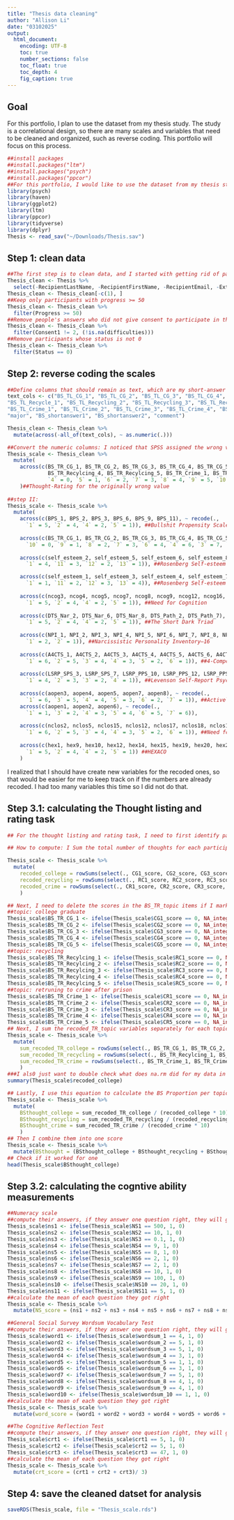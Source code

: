 ```yaml
---
title: "Thesis data cleaning"
author: "Allison Li"
date: "03102025"
output: 
  html_document:
    encoding: UTF-8
    toc: true
    number_sections: false
    toc_float: true
    toc_depth: 4
    fig_caption: true
---
```

## Goal
For this portfolio, I plan to use the dataset from my thesis study. The study is a correlational design, so there are many scales and variables that need to be cleaned and organized, such as reverse coding. This portfolio will focus on this process.

```r
##install packages
##install.packages("ltm")
##install.packages("psych")
##install.packages("ppcor")
##For this portfolio, I would like to use the dataset from my thesis study.
library(psych)
library(haven)
library(ggplot2)
library(ltm)
library(ppcor)
library(tidyverse)
library(dplyr)
Thesis <- read_sav("~/Downloads/Thesis.sav")
```

## Step 1: clean data
```r
##The first step is to clean data, and I started with getting rid of participants that did not finished the study, as well as deleting variable that does not have any data, such as recipient name.  
Thesis_clean <- Thesis %>% 
  select(-RecipientLastName, -RecipientFirstName, -RecipientEmail, -ExternalReference, -DistributionChannel, -browser_info_Resolution, -StartDate, -EndDate, -browser_info_Browser, -browser_info_Version, -IPAddress, -RecordedDate, -LocationLatitude, -LocationLongitude, -ResponseId, -UserLanguage, -browser_info_Operating_System, -robot_timer_First_Click, -robot_timer_Last_Click, -robot_timer_Page_Submit, -robot_timer_Click_Count)
Thesis_clean <- Thesis_clean[-c(1), ]
##Keep only participants with progress >= 50
Thesis_clean <- Thesis_clean %>% 
  filter(Progress >= 50)
##Remove people's answers who did not give consent to participate in the study
Thesis_clean <- Thesis_clean %>%
  filter(Consent1 != 2, (!is.na(difficulties)))
##Remove participants whose status is not 0
Thesis_clean <- Thesis_clean %>%
  filter(Status == 0)
```

## Step 2: reverse coding the scales
```r
##Define columns that should remain as text, which are my short-answer responses
text_cols <- c("BS_TL_CG_1", "BS_TL_CG_2", "BS_TL_CG_3", "BS_TL_CG_4", "BS_TL_CG_5", 
"BS_TL_Recycle_1", "BS_TL_Recycling_2", "BS_TL_Recycling_3", "BS_TL_Recycling_4", "BS_TL_Recycling_5", 
"BS_TL_Crime_1", "BS_TL_Crime_2", "BS_TL_Crime_3", "BS_TL_Crime_4", "BS_TL_Crime_5", 
"major", "BS_shortanswer1", "BS_shortanswer2", "comment") 

Thesis_clean <- Thesis_clean %>%
  mutate(across(-all_of(text_cols), ~ as.numeric(.)))

##Convert the numeric columns: I noticed that SPSS assigned the wrong value for the thought rating items, so I have to recoded the wrong value first before reverse-coding it
Thesis_scale <- Thesis_clean %>%
  mutate(
    across(c(BS_TR_CG_1, BS_TR_CG_2, BS_TR_CG_3, BS_TR_CG_4, BS_TR_CG_5, BS_TR_Recylcing_1, BS_TR_Recylcing_2, BS_TR_Recylcing_3,
             BS_TR_Recylcing_4, BS_TR_Recylcing_5, BS_TR_Crime_1, BS_TR_Crime_2, BS_TR_Crime_3, BS_TR_Crime_4, BS_TR_Crime_5), ~ recode(., 
             `4` = 0, `5` = 1, `6` = 2, `7` = 3, `8` = 4, `9` = 5, `10` = 6, `11` = 7, `12` = 8, `13` = 9, `14` = 10))
    )##Thought-Rating for the originally wrong value   
                                                                                                                      
##step II: 
Thesis_scale <- Thesis_scale %>%
  mutate(
    across(c(BPS_1, BPS_2, BPS_3, BPS_6, BPS_9, BPS_11), ~ recode(., 
      `1` = 5, `2` = 4, `4` = 2, `5` = 1)), ##Bullshit Propensity Scale
    
    across(c(BS_TR_CG_1, BS_TR_CG_2, BS_TR_CG_3, BS_TR_CG_4, BS_TR_CG_5, BS_TR_Recylcing_1, BS_TR_Recylcing_2, BS_TR_Recylcing_3, BS_TR_Recylcing_4, BS_TR_Recylcing_5, BS_TR_Crime_1, BS_TR_Crime_2, BS_TR_Crime_3, BS_TR_Crime_4, BS_TR_Crime_5), ~ recode(., 
      `10` = 0, `9` = 1, `8` = 2, `7` = 3, `6` = 4, `4` = 6, `3` = 7, `2` = 8, `1` = 9, `0` = 10)), ##Thought-Rating
    
    across(c(self_esteem_2, self_esteem_5, self_esteem_6, self_esteem_8, self_esteem_9), ~ recode(., 
      `1` = 4, `11` = 3, `12` = 2, `13` = 1)), ##Rosenberg Self-esteem Scale

    across(c(self_esteem_1, self_esteem_3, self_esteem_4, self_esteem_7, self_esteem_10), ~ recode(., 
      `1` = 1, `11` = 2, `12` = 3, `13` = 4)), ##Rosenberg Self-esteem Scale
    
    across(c(ncog3, ncog4, ncog5, ncog7, ncog8, ncog9, ncog12, ncog16, ncog17), ~ recode(., 
      `1` = 5, `2` = 4, `4` = 2, `5` = 1)), ##Need for Cognition
    
    across(c(DTS_Nar_2, DTS_Nar_6, DTS_Nar_8, DTS_Path_2, DTS_Path_7), ~ recode(., 
      `1` = 5, `2` = 4, `4` = 2, `5` = 1)), ##The Short Dark Triad
    
    across(c(NPI_1, NPI_2, NPI_3, NPI_4, NPI_5, NPI_6, NPI_7, NPI_8, NPI_9, NPI_10, NPI_11, NPI_12, NPI_13, NPI_14, NPI_15, NPI_16), ~ recode(., 
      `1` = 2, `2` = 1)), ##Narcissistic Personality Inventory–16
    
    across(c(A4CTS_1, A4CTS_2, A4CTS_3, A4CTS_4, A4CTS_5, A4CTS_6, A4CTS_19, A4CTS_20, A4CTS_21, A4CTS_22, A4CTS_23, A4CTS_24), ~ recode(.,
      `1` = 6, `2` = 5, `3` = 4, `4` = 3, `5` = 2, `6` = 1)), ##4-Component Thinking Styles Questionnaire
    
    across(c(LSRP_SPS_3, LSRP_SPS_7, LSRP_PPS_10, LSRP_PPS_12, LSRP_PPS_14, LSRP_PPS_16), ~ recode(.,
      `1` = 4, `2` = 3, `3` = 2, `4` = 1)), ##Levenson Self-Report Psychopathy Scale
   
    across(c(aopen3, aopen4, aopen5, aopen7, aopen8), ~ recode(.,
      `1` = 6, `3` = 5, `4` = 4, `5` = 3, `6` = 2, `7` = 1)), ##Actively Open-Minded Thinking about Evidence Scale
    across(c(aopen1, aopen2, aopen6), ~ recode(.,
      `1` = 1, `3` = 2, `4` = 3, `5` = 4, `6` = 5, `7` = 6)),
    
    across(c(nclos2, nclos5, nclos15, nclos12, nclos17, nclos18, nclos19, nclos20, nclos22, nclos24, nclos27, nclos28, nclos34, nclos37, nclos38, nclos42), ~ recode(.,
      `1` = 6, `2` = 5, `3` = 4, `4` = 3, `5` = 2, `6` = 1)), ##Need for closure
    
    across(c(hex1, hex9, hex10, hex12, hex14, hex15, hex19, hex20, hex21, hex24, hex26, hex28, hex30, hex31, hex32, hex35, hex41, hex44, hex46, hex48, hex49, hex52, hex53, hex55, hex56, hex57, hex59, hex60), ~ recode(.,
      `1` = 5, `2` = 4, `4` = 2, `5` = 1)) ##HEXACO
    )

```
I realized that I should have create new variables for the recoded ones, so that would be easier for me to keep track on if the numbers are already recoded. I had too many variables this time so I did not do that. 

## Step 3.1: calculating the Thought listing and rating task
```r
## For the thought listing and rating task, I need to first identify participants' valid responses. I coded 1 for all valid responses and 0 for all the invalid ones. The criteria is that if the participant answered NA, not sure, or answers suggesting they do not have answers, I code it as 0. I created variables such as CG_score, RC_score, and CR_score for each question. I verify all of the thought rating scores by sliding the thought rating variables next to their respective thought scores (e.g., “thought_rating1” should be next to “thought1_score”)

## How to compute: I Sum the total number of thoughts for each participant per the topic. In other words, if a participant wrote three valid thoughts for topic 1, they should have “3” for their “sum_recoded_TR_topic”.

Thesis_scale <- Thesis_scale %>%
  mutate(
    recoded_college = rowSums(select(., CG1_score, CG2_score, CG3_score, CG4_score, CG5_score), na.rm = TRUE),
    recoded_recycling = rowSums(select(., RC1_score, RC2_score, RC3_score, RC4_score, RC5_score), na.rm = TRUE),
    recoded_crime = rowSums(select(., CR1_score, CR2_score, CR3_score, CR4_score, CR5_score), na.rm = TRUE),
    )

## Next, I need to delete the scores in the BS_TR_topic items if I marked "0" in the accordingly topic_score variables. In other words, I need to put "0" in the BS_TR_topic when the participant did not provide valid answers.
##topic: college graduate
Thesis_scale$BS_TR_CG_1 <- ifelse(Thesis_scale$CG1_score == 0, NA_integer_, Thesis_scale$BS_TR_CG_1)
Thesis_scale$BS_TR_CG_2 <- ifelse(Thesis_scale$CG2_score == 0, NA_integer_, Thesis_scale$BS_TR_CG_2)
Thesis_scale$BS_TR_CG_3 <- ifelse(Thesis_scale$CG3_score == 0, NA_integer_, Thesis_scale$BS_TR_CG_3)
Thesis_scale$BS_TR_CG_4 <- ifelse(Thesis_scale$CG4_score == 0, NA_integer_, Thesis_scale$BS_TR_CG_4)
Thesis_scale$BS_TR_CG_5 <- ifelse(Thesis_scale$CG5_score == 0, NA_integer_, Thesis_scale$BS_TR_CG_5)
##topic: recycling
Thesis_scale$BS_TR_Recylcing_1 <- ifelse(Thesis_scale$RC1_score == 0, NA_integer_, Thesis_scale$BS_TR_Recylcing_1)
Thesis_scale$BS_TR_Recylcing_2 <- ifelse(Thesis_scale$RC2_score == 0, NA_integer_, Thesis_scale$BS_TR_Recylcing_2)
Thesis_scale$BS_TR_Recylcing_3 <- ifelse(Thesis_scale$RC3_score == 0, NA_integer_, Thesis_scale$BS_TR_Recylcing_3)
Thesis_scale$BS_TR_Recylcing_4 <- ifelse(Thesis_scale$RC4_score == 0, NA_integer_, Thesis_scale$BS_TR_Recylcing_4)
Thesis_scale$BS_TR_Recylcing_5 <- ifelse(Thesis_scale$RC5_score == 0, NA_integer_, Thesis_scale$BS_TR_Recylcing_5)
##topic: retruning to crime after prison
Thesis_scale$BS_TR_Crime_1 <- ifelse(Thesis_scale$CR1_score == 0, NA_integer_, Thesis_scale$BS_TR_Crime_1)
Thesis_scale$BS_TR_Crime_2 <- ifelse(Thesis_scale$CR2_score == 0, NA_integer_, Thesis_scale$BS_TR_Crime_2)
Thesis_scale$BS_TR_Crime_3 <- ifelse(Thesis_scale$CR3_score == 0, NA_integer_, Thesis_scale$BS_TR_Crime_3)
Thesis_scale$BS_TR_Crime_4 <- ifelse(Thesis_scale$CR4_score == 0, NA_integer_, Thesis_scale$BS_TR_Crime_4)
Thesis_scale$BS_TR_Crime_5 <- ifelse(Thesis_scale$CR5_score == 0, NA_integer_, Thesis_scale$BS_TR_Crime_5)
## Next, I sum the recoded_TR_topic variables separately for each topic. If the participants wrote about five answers, they should all have five “sum_recoded_TR_topic” scores (one for each topic).
Thesis_scale <- Thesis_scale %>%
  mutate(
    sum_recoded_TR_college = rowSums(select(., BS_TR_CG_1, BS_TR_CG_2, BS_TR_CG_3, BS_TR_CG_4, BS_TR_CG_5), na.rm = TRUE),
    sum_recoded_TR_recycling = rowSums(select(., BS_TR_Recylcing_1, BS_TR_Recylcing_2, BS_TR_Recylcing_3, BS_TR_Recylcing_4, BS_TR_Recylcing_5), na.rm = TRUE),
    sum_recoded_TR_crime = rowSums(select(., BS_TR_Crime_1, BS_TR_Crime_2, BS_TR_Crime_3, BS_TR_Crime_4, BS_TR_Crime_5), na.rm = TRUE)
    )
###I als0 just want to double check what does na.rm did for my data in terms of na.rm = TRUE/FALSE
summary(Thesis_scale$recoded_college)

## Lastly, I use this equation to calculate the BS Proportion per topic, whereby each participant will have five individual BS Proportion scores (one for each topic): sum_recoded_thought_rating_topic1 / (sum thought_frequency_topic1 x 10)
Thesis_scale <- Thesis_scale %>%
  mutate(
    BSthought_college = sum_recoded_TR_college / (recoded_college * 10),
    BSthought_recycling = sum_recoded_TR_recycling / (recoded_recycling * 10),
    BSthought_crime = sum_recoded_TR_crime / (recoded_crime * 10)
    )
## Then I combine them into one score
Thesis_scale <- Thesis_scale %>%
  mutate(BSthought = (BSthought_college + BSthought_recycling + BSthought_crime)/ 3)
## Check if it worked for one
head(Thesis_scale$BSthought_college)
```

## Step 3.2: calculating the cogntive ability measurements
```r
##Numeracy scale
##compute their answers, if they answer one question right, they will get one point.
Thesis_scale$ns1 <- ifelse(Thesis_scale$NS1 == 500, 1, 0)
Thesis_scale$ns2 <- ifelse(Thesis_scale$NS2 == 10, 1, 0)
Thesis_scale$ns3 <- ifelse(Thesis_scale$NS3 == 0.1, 1, 0)
Thesis_scale$ns4 <- ifelse(Thesis_scale$NS4 == 9, 1, 0)
Thesis_scale$ns5 <- ifelse(Thesis_scale$NS5 == 8, 1, 0)
Thesis_scale$ns6 <- ifelse(Thesis_scale$NS6 == 2, 1, 0)
Thesis_scale$ns7 <- ifelse(Thesis_scale$NS7 == 2, 1, 0)
Thesis_scale$ns8 <- ifelse(Thesis_scale$NS8 == 10, 1, 0)
Thesis_scale$ns9 <- ifelse(Thesis_scale$NS9 == 100, 1, 0)
Thesis_scale$ns10 <- ifelse(Thesis_scale$NS10 == 20, 1, 0)
Thesis_scale$ns11 <- ifelse(Thesis_scale$NS11 == 5, 1, 0)
##calculate the mean of each question they got right
Thesis_scale <- Thesis_scale %>%
  mutate(NS_score = (ns1 + ns2 + ns3 + ns4 + ns5 + ns6 + ns7 + ns8 + ns9 + ns10)/ 10)

##General Social Survey Wordsum Vocabulary Test
##compute their answers, if they answer one question right, they will get one point.
Thesis_scale$word1 <- ifelse(Thesis_scale$wordsum_1 == 4, 1, 0)
Thesis_scale$word2 <- ifelse(Thesis_scale$wordsum_2 == 5, 1, 0)
Thesis_scale$word3 <- ifelse(Thesis_scale$wordsum_3 == 5, 1, 0)
Thesis_scale$word4 <- ifelse(Thesis_scale$wordsum_4 == 3, 1, 0)
Thesis_scale$word5 <- ifelse(Thesis_scale$wordsum_5 == 1, 1, 0)
Thesis_scale$word6 <- ifelse(Thesis_scale$wordsum_6 == 3, 1, 0)
Thesis_scale$word7 <- ifelse(Thesis_scale$wordsum_7 == 5, 1, 0)
Thesis_scale$word8 <- ifelse(Thesis_scale$wordsum_8 == 4, 1, 0)
Thesis_scale$word9 <- ifelse(Thesis_scale$wordsum_9 == 4, 1, 0)
Thesis_scale$word10 <- ifelse(Thesis_scale$wordsum_10 == 1, 1, 0)
##calculate the mean of each question they got right
Thesis_scale <- Thesis_scale %>%
  mutate(word_score = (word1 + word2 + word3 + word4 + word5 + word6 + word7 + word8 + word9 + word10)/ 10)

##The Cognitive Reflection Test
##compute their answers, if they answer one question right, they will get one point.
Thesis_scale$crt1 <- ifelse(Thesis_scale$crt1 == 5, 1, 0)
Thesis_scale$crt2 <- ifelse(Thesis_scale$crt2 == 5, 1, 0)
Thesis_scale$crt3 <- ifelse(Thesis_scale$crt3 == 47, 1, 0)
##calculate the mean of each question they got right
Thesis_scale <- Thesis_scale %>%
  mutate(crt_score = (crt1 + crt2 + crt3)/ 3)
```


## Step 4: save the cleaned datset for analysis
```r
saveRDS(Thesis_scale, file = "Thesis_scale.rds")
```

